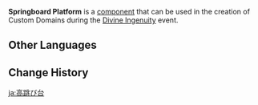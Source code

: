 {{Component Infobox
|id          = 3006
|image       = Item Springboard Platform.png
|load        = 3
|description = When you jump while on top of these platforms, you will jump extra high.
|placement   = Free
|category    = Mechanisms
|size        = 5 · 5 · 1
}}
'''Springboard Platform''' is a [[component]] that can be used in the creation of Custom Domains during the [[Divine Ingenuity]] event.

==Other Languages==
{{Other Languages
|default_hidden = 1
|en      = Springboard Platform
|zhs     = 高跃平台
|zhs_rm  = Gāo Yuè Píngtái
|zht     = 高躍平臺
|zht_rm  = Gāo Yuè Píngtái
|ja      = 高跳び台
|ja_rm   = Takatobi Dai
|ko      = 점핑 플랫폼
|ko_rm   = Jeomping Peullaetpom
|es      = Plataforma trampolín
|fr      = Plateforme-tremplin
|ru      = Подкидная платформа
|th      = แท่นกระโดดสูง
|th_rm   = 
|vi      = Nền Nhảy Cao
|de      = Sprungbrett-Plattform
|id      = Lantai Melompat
|pt      = Plataforma de Trampolim
|tr      = Yaylı Platform
|it      = Piattaforma trampolino
}}

==Change History==
{{Change History|2.5}}

[[ja:高跳び台]]